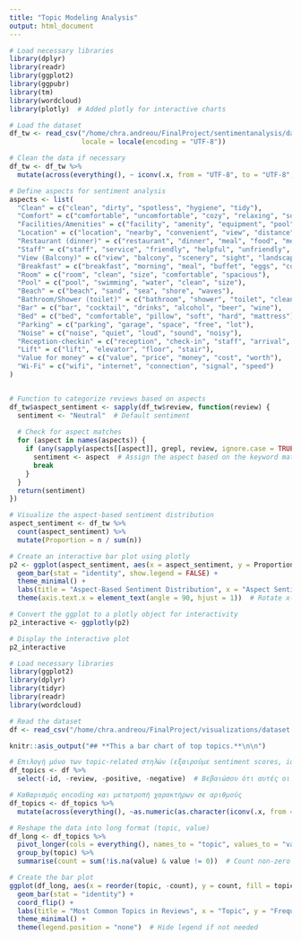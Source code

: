 ```yaml
---
title: "Topic Modeling Analysis"
output: html_document
---
```


```r
# Load necessary libraries
library(dplyr)
library(readr)
library(ggplot2)
library(ggpubr)
library(tm)
library(wordcloud)
library(plotly)  # Added plotly for interactive charts

# Load the dataset
df_tw <- read_csv("/home/chra.andreou/FinalProject/sentimentanalysis/dataset.csv", 
                  locale = locale(encoding = "UTF-8"))

# Clean the data if necessary
df_tw <- df_tw %>%
  mutate(across(everything(), ~ iconv(.x, from = "UTF-8", to = "UTF-8", sub = "")))

# Define aspects for sentiment analysis
aspects <- list(
  "Clean" = c("clean", "dirty", "spotless", "hygiene", "tidy"),
  "Comfort" = c("comfortable", "uncomfortable", "cozy", "relaxing", "soft"),
  "Facilities/Amenities" = c("facility", "amenity", "equipment", "pool", "gym", "sauna"),
  "Location" = c("location", "nearby", "convenient", "view", "distance"),
  "Restaurant (dinner)" = c("restaurant", "dinner", "meal", "food", "menu", "taste"),
  "Staff" = c("staff", "service", "friendly", "helpful", "unfriendly", "rude"),
  "View (Balcony)" = c("view", "balcony", "scenery", "sight", "landscape"),
  "Breakfast" = c("breakfast", "morning", "meal", "buffet", "eggs", "coffee"),
  "Room" = c("room", "clean", "size", "comfortable", "spacious"),
  "Pool" = c("pool", "swimming", "water", "clean", "size"),
  "Beach" = c("beach", "sand", "sea", "shore", "waves"),
  "Bathroom/Shower (toilet)" = c("bathroom", "shower", "toilet", "clean", "bath", "sink"),
  "Bar" = c("bar", "cocktail", "drinks", "alcohol", "beer", "wine"),
  "Bed" = c("bed", "comfortable", "pillow", "soft", "hard", "mattress"),
  "Parking" = c("parking", "garage", "space", "free", "lot"),
  "Noise" = c("noise", "quiet", "loud", "sound", "noisy"),
  "Reception-checkin" = c("reception", "check-in", "staff", "arrival", "service"),
  "Lift" = c("lift", "elevator", "floor", "stair"),
  "Value for money" = c("value", "price", "money", "cost", "worth"),
  "Wi-Fi" = c("wifi", "internet", "connection", "signal", "speed")
)


# Function to categorize reviews based on aspects
df_tw$aspect_sentiment <- sapply(df_tw$review, function(review) {
  sentiment <- "Neutral"  # Default sentiment
  
  # Check for aspect matches
  for (aspect in names(aspects)) {
    if (any(sapply(aspects[[aspect]], grepl, review, ignore.case = TRUE))) {
      sentiment <- aspect  # Assign the aspect based on the keyword match
      break
    }
  }
  return(sentiment)
})

# Visualize the aspect-based sentiment distribution
aspect_sentiment <- df_tw %>%
  count(aspect_sentiment) %>%
  mutate(Proportion = n / sum(n))

# Create an interactive bar plot using plotly
p2 <- ggplot(aspect_sentiment, aes(x = aspect_sentiment, y = Proportion, fill = aspect_sentiment)) +
  geom_bar(stat = "identity", show.legend = FALSE) +
  theme_minimal() +
  labs(title = "Aspect-Based Sentiment Distribution", x = "Aspect Sentiment", y = "Proportion") +
  theme(axis.text.x = element_text(angle = 90, hjust = 1))  # Rotate x-axis labels for better readability

# Convert the ggplot to a plotly object for interactivity
p2_interactive <- ggplotly(p2)

# Display the interactive plot
p2_interactive

```


```r

# Load necessary libraries
library(ggplot2)
library(dplyr)
library(tidyr)
library(readr)
library(wordcloud)

# Read the dataset
df <- read_csv("/home/chra.andreou/FinalProject/visualizations/dataset.csv", locale = locale(encoding = "UTF-8"))

knitr::asis_output("## **This a bar chart of top topics.**\n\n")

# Επιλογή μόνο των topic-related στηλών (εξαιρούμε sentiment scores, id, review, κλπ.)
df_topics <- df %>%
  select(-id, -review, -positive, -negative)  # Βεβαιώσου ότι αυτές οι στήλες υπάρχουν!

# Καθαρισμός encoding και μετατροπή χαρακτήρων σε αριθμούς
df_topics <- df_topics %>%
  mutate(across(everything(), ~as.numeric(as.character(iconv(.x, from = "UTF-8", to = "UTF-8", sub = "NA")))))

# Reshape the data into long format (topic, value)
df_long <- df_topics %>%
  pivot_longer(cols = everything(), names_to = "topic", values_to = "value") %>%
  group_by(topic) %>%
  summarise(count = sum(!is.na(value) & value != 0))  # Count non-zero & non-NA values

# Create the bar plot
ggplot(df_long, aes(x = reorder(topic, -count), y = count, fill = topic)) +
  geom_bar(stat = "identity") +
  coord_flip() +
  labs(title = "Most Common Topics in Reviews", x = "Topic", y = "Frequency") +
  theme_minimal() +
  theme(legend.position = "none")  # Hide legend if not needed

```

